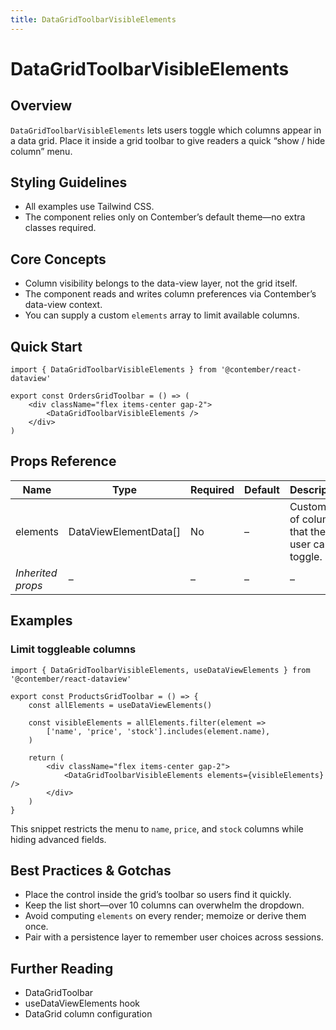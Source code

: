 ```yaml
---
title: DataGridToolbarVisibleElements
---
```


<!-- Edited by human: false -->
<!-- Examples count: 0 -->
<!-- Source examples: 0 -->
<!-- Playground examples: 0 -->
<!-- External examples: 0 -->
<!-- Import examples: 0 -->

# DataGridToolbarVisibleElements

## Overview
`DataGridToolbarVisibleElements` lets users toggle which columns appear in a data grid.
Place it inside a grid toolbar to give readers a quick “show / hide column” menu.

## Styling Guidelines
* All examples use Tailwind CSS.
* The component relies only on Contember’s default theme—no extra classes required.

## Core Concepts
* Column visibility belongs to the data-view layer, not the grid itself.
* The component reads and writes column preferences via Contember’s data-view context.
* You can supply a custom `elements` array to limit available columns.

## Quick Start
```tsx
import { DataGridToolbarVisibleElements } from '@contember/react-dataview'

export const OrdersGridToolbar = () => (
	<div className="flex items-center gap-2">
		<DataGridToolbarVisibleElements />
	</div>
)
```

## Props Reference
| Name | Type | Required | Default | Description |
|------|------|----------|---------|-------------|
| elements | DataViewElementData[] | No | – | Custom list of columns that the user can toggle. |
| *Inherited props* | – | – | – | – |

## Examples

### Limit toggleable columns
```tsx
import { DataGridToolbarVisibleElements, useDataViewElements } from '@contember/react-dataview'

export const ProductsGridToolbar = () => {
	const allElements = useDataViewElements()

	const visibleElements = allElements.filter(element =>
		['name', 'price', 'stock'].includes(element.name),
	)

	return (
		<div className="flex items-center gap-2">
			<DataGridToolbarVisibleElements elements={visibleElements} />
		</div>
	)
}
```
This snippet restricts the menu to `name`, `price`, and `stock` columns while hiding advanced fields.

## Best Practices & Gotchas
* Place the control inside the grid’s toolbar so users find it quickly.
* Keep the list short—over 10 columns can overwhelm the dropdown.
* Avoid computing `elements` on every render; memoize or derive them once.
* Pair with a persistence layer to remember user choices across sessions.

## Further Reading
* DataGridToolbar
* useDataViewElements hook
* DataGrid column configuration

<!-- End of Generated Documentation -->
